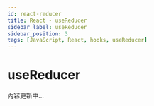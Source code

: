 ---
id: react-reducer
title: React - useReducer
sidebar_label: useReducer
sidebar_position: 3
tags: [JavaScript, React, hooks, useReducer]
---

# useReducer

內容更新中...
